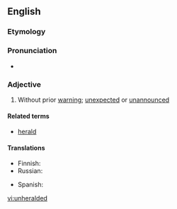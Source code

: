 ==English==

===Etymology===
{{prefix|un|heralded}}

===Pronunciation===
* {{IPA|/ʌnˈhɛɹəldɪd/}}

===Adjective===
{{en-adj|-}}

# Without prior [[warning]]; [[unexpected]] or [[unannounced]]

====Related terms====
* [[herald]]

====Translations====
{{trans-top|Without prior warning; unexpected or unannounced}}
* Finnish: {{t|fi|odottamaton}}
* Russian: {{t|ru|необъявленный}}
{{trans-mid}}
* Spanish: {{t|es|no anunciada}}
{{trans-bottom}}

[[vi:unheralded]]